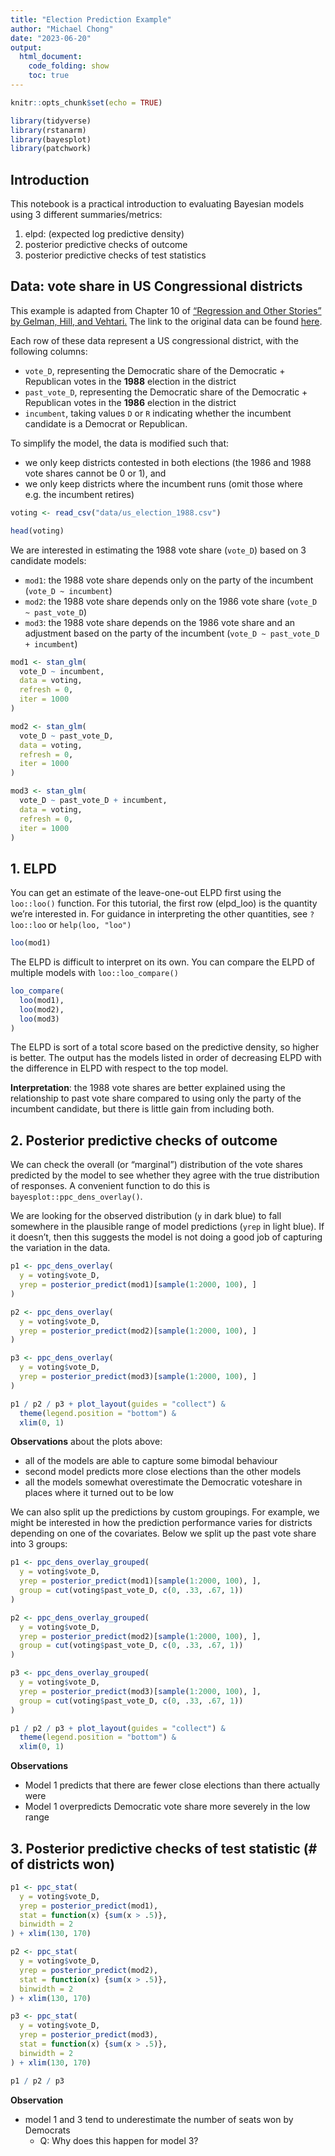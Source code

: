 ```yaml
---
title: "Election Prediction Example"
author: "Michael Chong"
date: "2023-06-20"
output: 
  html_document:
    code_folding: show
    toc: true
---
```


```r
knitr::opts_chunk$set(echo = TRUE)

library(tidyverse)
library(rstanarm)
library(bayesplot)
library(patchwork)
```


## Introduction

This notebook is a practical introduction to evaluating Bayesian models using 3 different summaries/metrics:

1. elpd: (expected log predictive density)
2. posterior predictive checks of outcome
3. posterior predictive checks of test statistics

## Data: vote share in US Congressional districts

This example is adapted from Chapter 10 of ["Regression and Other Stories" by Gelman, Hill, and Vehtari.](https://avehtari.github.io/ROS-Examples/) The link to the original data can be found [here](https://github.com/avehtari/ROS-Examples/tree/master/Congress/). 

Each row of these data represent a US congressional district, with the following columns:

* `vote_D`, representing the Democratic share of the Democratic + Republican votes in the **1988** election in the district
* `past_vote_D`, representing the Democratic share of the Democratic + Republican votes in the **1986** election in the district
* `incumbent`, taking values `D` or `R` indicating whether the incumbent candidate is a Democrat or Republican. 

To simplify the model, the data is modified such that:

* we only keep districts contested in both elections (the 1986 and 1988 vote shares cannot be 0 or 1), and
* we only keep districts where the incumbent runs (omit those where e.g. the incumbent retires)


```r
voting <- read_csv("data/us_election_1988.csv")

head(voting)
```

We are interested in estimating the 1988 vote share (`vote_D`) based on 3 candidate models:

* `mod1`: the 1988 vote share depends only on the party of the incumbent (`vote_D ~ incumbent`)
* `mod2`: the 1988 vote share depends only on the 1986 vote share (`vote_D ~ past_vote_D`)
* `mod3`: the 1988 vote share depends on the 1986 vote share and an adjustment based on the party of the incumbent (`vote_D ~ past_vote_D + incumbent`)

```r
mod1 <- stan_glm(
  vote_D ~ incumbent, 
  data = voting,
  refresh = 0,
  iter = 1000
)

mod2 <- stan_glm(
  vote_D ~ past_vote_D,
  data = voting,
  refresh = 0,
  iter = 1000
)

mod3 <- stan_glm(
  vote_D ~ past_vote_D + incumbent,
  data = voting, 
  refresh = 0,
  iter = 1000
)
```

## 1. ELPD

You can get an estimate of the leave-one-out ELPD first using the `loo::loo()` function. For this tutorial, the first row (elpd_loo) is the quantity we're interested in. For guidance in interpreting the other quantities, see `?loo::loo` or `help(loo, "loo")`

```r
loo(mod1)
```

The ELPD is difficult to interpret on its own. You can compare the ELPD of multiple models with `loo::loo_compare()` 

```r
loo_compare(
  loo(mod1),
  loo(mod2),
  loo(mod3)
)
```

The ELPD is sort of a total score based on the predictive density, so higher is better. The output has the models listed in order of decreasing ELPD with the difference in ELPD with respect to the top model.

**Interpretation**: the 1988 vote shares are better explained using the relationship to past vote share compared to using only the party of the incumbent candidate, but there is little gain from including both.

## 2. Posterior predictive checks of outcome

We can check the overall (or "marginal") distribution of the vote shares predicted by the model to see whether they agree with the true distribution of responses. A convenient function to do this is `bayesplot::ppc_dens_overlay()`. 

We are looking for the observed distribution (`y` in dark blue) to fall somewhere in the plausible range of model predictions (`yrep` in light blue). If it doesn't, then this suggests the model is not doing a good job of capturing the variation in the data.

```r
p1 <- ppc_dens_overlay(
  y = voting$vote_D,
  yrep = posterior_predict(mod1)[sample(1:2000, 100), ]
)

p2 <- ppc_dens_overlay(
  y = voting$vote_D,
  yrep = posterior_predict(mod2)[sample(1:2000, 100), ]
)

p3 <- ppc_dens_overlay(
  y = voting$vote_D,
  yrep = posterior_predict(mod3)[sample(1:2000, 100), ]
)

p1 / p2 / p3 + plot_layout(guides = "collect") &
  theme(legend.position = "bottom") &
  xlim(0, 1)
```

**Observations** about the plots above: 

* all of the models are able to capture some bimodal behaviour
* second model predicts more close elections than the other models
* all the models somewhat overestimate the Democratic voteshare in places where it turned out to be low

We can also split up the predictions by custom groupings. For example, we might be interested in how the prediction performance varies for districts depending on one of the covariates. Below we split up the past vote share into 3 groups:

```r
p1 <- ppc_dens_overlay_grouped(
  y = voting$vote_D,
  yrep = posterior_predict(mod1)[sample(1:2000, 100), ],
  group = cut(voting$past_vote_D, c(0, .33, .67, 1))
)

p2 <- ppc_dens_overlay_grouped(
  y = voting$vote_D,
  yrep = posterior_predict(mod2)[sample(1:2000, 100), ],
  group = cut(voting$past_vote_D, c(0, .33, .67, 1))
)

p3 <- ppc_dens_overlay_grouped(
  y = voting$vote_D,
  yrep = posterior_predict(mod3)[sample(1:2000, 100), ],
  group = cut(voting$past_vote_D, c(0, .33, .67, 1))
)

p1 / p2 / p3 + plot_layout(guides = "collect") & 
  theme(legend.position = "bottom") &
  xlim(0, 1)

```

**Observations**

* Model 1 predicts that there are fewer close elections than there actually were
* Model 1 overpredicts Democratic vote share more severely in the low range

## 3. Posterior predictive checks of test statistic (# of districts won)

```r
p1 <- ppc_stat(
  y = voting$vote_D,
  yrep = posterior_predict(mod1),
  stat = function(x) {sum(x > .5)},
  binwidth = 2
) + xlim(130, 170)

p2 <- ppc_stat(
  y = voting$vote_D,
  yrep = posterior_predict(mod2),
  stat = function(x) {sum(x > .5)},
  binwidth = 2
) + xlim(130, 170)

p3 <- ppc_stat(
  y = voting$vote_D,
  yrep = posterior_predict(mod3),
  stat = function(x) {sum(x > .5)},
  binwidth = 2
) + xlim(130, 170)

p1 / p2 / p3 
```

**Observation** 

* model 1 and 3 tend to underestimate the number of seats won by Democrats
  * Q: Why does this happen for model 3? 

